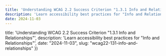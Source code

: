 ```yaml
---
title: 'Understanding WCAG 2.2 Success Criterion "1.3.1 Info and Relationships"'
description: 'Learn accessibility best practices for "Info and Relationships"'
date: 2024-11-03
---
```




  title: 'Understanding WCAG 2.2 Success Criterion "1.3.1 Info and Relationships"',
  description: 'Learn accessibility best practices for "Info and Relationships"',
  date: "2024-11-03",
  slug: "wcag22-131-info-and-relationships"
})

<Title title={metadata.title} date={metadata.date} />

This article provides an overview and personal insights on how to achieve ["1.3.1 Info and Relationships"](https://www.w3.org/TR/WCAG22/#info-and-relationships),
a Success Criterion included in the [Web Content Accessibility Guidelines (WCAG) 2.2](https://www.w3.org/TR/WCAG22/).
For precise details about the Success Criterion itself, please refer to the original document.

[Background on WCAG 2](https://www.w3.org/TR/WCAG22/#background-on-wcag-2)
> Web Content Accessibility Guidelines (WCAG) 2.2 defines how to make Web content more accessible to people with disabilities.
Accessibility involves a wide range of disabilities, including visual, auditory, physical, speech, cognitive, language, learning, and neurological disabilities

## What is Success Criterion "1.3.1 Info and Relationships"?
WCAG 2.2 Success Criterion **1.3.1 Info and Relationships** is a Level A success criterion
that emphasizes the importance of presenting content in a structured way so that its meaning and relationships are clear to all users, including those who rely on assistive technology.

This criterion focuses on ensuring that information is conveyed through semantic relationships, not just visual cues, so that it can be accurately interpreted by screen readers and other accessibility tools.

### Intent
The intent of this Success Criterion is  to ensure that content structure and relationships conveyed visually or audibly remain clear and accessible when the presentation format changes.

Information is structured and relationships are created using various visual and auditory cues. For visual representation, headings are often in a larger, bold font.
In auditory representation, a change in voice pitch or speech rate may be used to emphasize important information.

These structures and relationships should be clear and understandable for all users, no matter their sensory abilities.

It is strongly encouraged that information and relationships be programmatically determined.
If that's not possible, alternative text or other effective methods should be used to share the same information.

### Benefits
- This Success Criterion helps people with different disabilities by allowing user agents to adapt content according to the needs of individual users.
- Users who are blind (using a screen reader) and deaf-blind using braille (text) refreshable displays benefit when information conveyed through color is also available in text.

## How to test 1.3.1 Info and Relationships

### Automated Testing
Ensure that the following errors do not appear in [axe DevTools](https://docs.deque.com/devtools-for-web/4/en/devtools-extension) or [Accessibility Insights](https://accessibilityinsights.io/docs/web/overview/):

- [aria-hidden-body](https://dequeuniversity.com/rules/axe/4.10/aria-hidden-body?application=RuleDescription): Ensure aria-hidden="true" is not present on the document body.
- [aria-required-children](https://dequeuniversity.com/rules/axe/4.10/aria-required-children?application=RuleDescription): Ensure elements with an ARIA role that require child roles contain them.
- [aria-required-parent](https://dequeuniversity.com/rules/axe/4.10/aria-required-parent?application=RuleDescription): Ensure elements with an ARIA role that require parent roles are contained by them.
- [definition-list](https://dequeuniversity.com/rules/axe/4.10/definition-list?application=RuleDescription): Ensure `<dl>` elements are structured correctly.
- [dlitem](https://dequeuniversity.com/rules/axe/4.10/dlitem?application=RuleDescription): Ensure `<dt>` and `<dd>` elements are contained by a `<dl>`.
- [list](https://dequeuniversity.com/rules/axe/4.10/list?application=RuleDescription): Ensure that lists are structured correctly.
- [listitem](https://dequeuniversity.com/rules/axe/4.10/listitem?application=RuleDescription): Ensure `<li>` elements are used semantically.
- [td-headers-attr](https://dequeuniversity.com/rules/axe/4.10/td-headers-attr?application=RuleDescription): Ensure that each cell in a table that uses the headers attribute refers only to other cells in that table.
- [th-has-data-cells](https://dequeuniversity.com/rules/axe/4.10/th-has-data-cells?application=RuleDescription): Ensure that `<th>` elements and elements with `role=columnheader/rowheader` have data cells they describe.
- [p-as-heading](https://dequeuniversity.com/rules/axe/4.10/p-as-heading?application=RuleDescription): Ensure bold, italic text and font-size is not used to style `<p>` elements as a heading.
- [heading-order](https://dequeuniversity.com/rules/axe/4.8/heading-order): Ensure that the error "Heading levels should only increase by one" does not appear.
- [table-fake-caption](https://dequeuniversity.com/rules/axe/4.10/table-fake-caption?application=RuleDescription): Ensure that tables with a caption use the `<caption>` element.
- [td-has-header](https://dequeuniversity.com/rules/axe/4.10/td-has-header?application=RuleDescription): Ensure that each non-empty data cell in a `<table>` larger than 3 by 3 has one or more table headers.

**Note**: *Please refer to the official usage guides for more information on how to use these tools.*

### Manual Testing

**1. Ensure that headings (`<h1>` to `<h6>`) are used in a proper hierarchical order to maintain logical structure and accessibility.**

**Bad**
```tsx
<h1>Title 1</h1>
<h3>Title 3</h3>
<h2>Title 2</h2>
<h4>Title 4</h4>
```
**Good**
```tsx
<h1>Title 1</h1>
<p>Body 1</p>
<h2>Title 2</h2>
<p>Body 2</p>
<h3>Title 3</h3>
<p>Body 3</p>
```

**2. Ensure that appropriate HTML elements are used for tables and lists such as `<table>`, `<ul>`,`<ol>`.**

**Bad**
```tsx
{/*List*/}
<div>
  * foo<br />
  * bar<br />
  * baz
</div>
{/*Table*/}
<div>
  <div>Name: John Doe</div>
  <div>Position: Software Engineer</div>
</div>
```

**Good**
  ```tsx
  {/*List*/}
  <ul>
    <li>foo</li>
    <li>bar</li>
    <li>baz</li>
  </ul>
  {/*Table*/}
  <table>
    <thead>
      <tr>
        <td>Name</td>
        <td>Position</td>
      </tr>
    </thead>
    <tbody>
      <tr>
        <td>John Doe</td>
        <td>Software Engineer</td>
      </tr>
    </tbody>
  </table>
  ```


**3. Ensure that the correct HTML elements are used for different types of UI components:**
- Use `<button>` for clickable elements.
- Use `<a>` for links.
- ...

**Bad**
```tsx
{/*Button*/}
<div onClick={handleClick}>Click me</div>
{/*Link*/}
<div onClick={handleClick}>Go to Google</div>
```
**Good**
```tsx
{/*Button*/}
<button onClick={handleClick}>Click me</button>
{/*Link*/}
<a href="https://www.google.com">Go to Google</a>
```


**4. Ensure that the correct elements are used for text emphasis such as `<strong>`,`<em>`.**

**Bad**
```tsx
<div>
  <b>Important</b>
  <i>Italic</i>
</div>
```

`<b>` and `<i>`: These are visual-only tags that do not provide any semantic meaning to screen readers, so they are best reserved for purely decorative purposes rather than conveying importance or emphasis.

**Good**
```tsx
<div>
  <strong>Important</strong>
  <em>Italic</em>
</div>
```


**5. Ensure that appropriate HTML elements are used for form elements such as `<input>`, `<select>`, `<textarea>`, `<label>`, `<fieldset>`, `<legend>`, etc.**

**Bad**
```tsx
<div>
  <div>Username</div>
  <input type="text" />
  <div>Password</div>
  <input type="password" />
</div>
```
**Good**
```tsx
<form>
  <label for="username">Username</label>
  <input type="text" id="username" />
  <label for="password">Password</label>
  <input type="password" id="password" />
</form>
```

**6. Ensure that UI components are implemented using HTML semantic elements wherever possible.**
- Accordion/Disclosure: Use `<details>` element
- Dialog: Use the `<dialog>` element

**Bad**
```tsx
{/*Accordion*/}
<div>
  <div onClick={handleClick}>Title</div>
  <div>Content</div>
</div>
{/*Dialog*/}
<div>
  <div onClick={handleClick}>Open Dialog</div>
  <div>Dialog Content</div>
</div>
```
**Good**
```tsx
{/*Accordion*/}
<details>
  <summary>Title</summary>
  <p>Content</p>
</details>
{/*Dialog*/}
<dialog>
  <div>Dialog Content</div>
</dialog>
```

### Screen Reader
We can use **VoiceOver** to test the accessibility of our content. VoiceOver is a screen reader built into Apple products that reads aloud the content on the screen.

Please refer to the official usage guide: [VoiceOver User Guide](https://support.apple.com/guide/voiceover/welcome/mac)

**1. Ensure that the correct heading order can be verified using a screen reader.**
- Press the VoiceOver modifier key (Caps Lock or Control + Option) + U.
- From there, use the left and right arrow keys to navigate the different lists available in the rotor until you get to the `Headings`.
<Image src={voiceoverHeadingNavigation} alt="VoiceOver Heading Navigation" />

**2. Ensure that tables and lists are properly recognized by screen readers.**
- After turning on VoiceOver, navigate to the table or list by pressing the VoiceOver modifier key (Caps Lock or Control + Option) along with the left and right arrow keys.
<Image src={voiceoverTableAndListNavigation} alt="VoiceOver Table and List Navigation" />

**3. Ensure that form control elements are properly recognized by screen readers.**
- Press the VoiceOver modifier key (Caps Lock or Control + Option) + U.
- From there, use the left and right arrow keys to navigate the different lists available in the rotor until you get to the `Form Controls`.
<Image src={voiceoverFormControlsNavigation} alt="VoiceOver Form Controls Navigation" />

**4. Ensure that the relationships between related elements are conveyed properly to screen readers.**

Example: If a symbol like an asterisk (*) indicates a required field, make sure it is associated with the appropriate description text.

**Bad**

The asterisk in the form without description does not make sense what it intends.

```tsx
<form>
  <label for="email">
    Email address
    <span>*</span>
  </label>
  <input type="email" id="email" required />
  <!--...-->
</form>
```

<Image src={asteriskWithoutDescription} alt="Asterisk without description" />

**Good**

Associating the asterisk with the description by using `aria-labelledby` can indicate it is a required field.

```tsx
<p id="required-description">Fields marked with * are required.</p>

<form>
  <label for="email">
    Email address
    <span aria-labelledby="required-description">*</span>
  </label>
  <input type="email" id="email" required />
  <!--...-->
</form>
```

<Image src={asteriskWithDescription} alt="Asterisk with description" />

## Conclusion
- WCAG 2.2 Success Criterion 1.3.1 Info and Relationships (Level A) requires that content is structured clearly so all users, including those using assistive technology, can understand its meaning and relationships.
- This Success Criterion ensures that content structure and relationships are preserved and accessible, even when the presentation format changes.
- This success criterion can be verified through various testing methods: automated testing, manual testing, and screen reader testing (such as Mac’s VoiceOver).

## References
- [Web Content Accessibility Guidelines (WCAG) 2.2](https://www.w3.org/TR/WCAG22/)
- [Success Criterion 1.3.1 Info and Relationships](https://www.w3.org/TR/WCAG22/#info-and-relationships)
- [Understanding Success Criterion 1.3.1 Info and Relationships](https://www.w3.org/WAI/WCAG22/Understanding/info-and-relationships.html)
